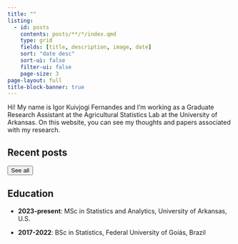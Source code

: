 ```yaml
---
title: ""
listing:
  - id: posts
    contents: posts/**/*/index.qmd
    type: grid
    fields: [title, description, image, date]
    sort: "date desc"
    sort-ui: false
    filter-ui: false
    page-size: 3
page-layout: full
title-block-banner: true
---
```


Hi! My name is Igor Kuivjogi Fernandes and I'm working as a Graduate Research Assistant at the Agricultural Statistics Lab at the University of Arkansas. On this website, you can see my thoughts and papers associated with my research.

## Recent posts

::: {#posts}
:::

<a href="../posts/index.html"> <button type="button" class="btn btn-primary float-end btn-sm">See all</button></a><br>

## Education

* **2023-present**: MSc in Statistics and Analytics, University of Arkansas, U.S.

* **2017-2022**: BSc in Statistics, Federal University of Goiás, Brazil
